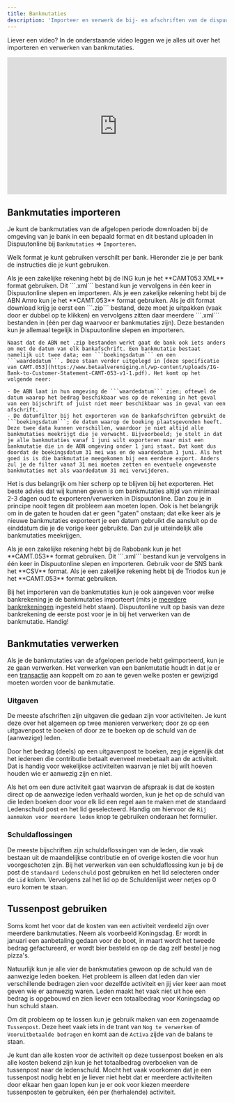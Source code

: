 ```yaml
---
title: Bankmutaties
description: 'Importeer en verwerk de bij- en afschriften van de dispuutsrekening op de Bankmutaties pagina.'
---
```


<Note>Liever een video? In de onderstaande video leggen we je alles uit over het importeren en verwerken van bankmutaties.</Note>

<iframe
  width="100%"
  height="315"
  src="https://www.youtube.com/embed/IxfWPLNv80U"
  title="Ledenbestand importeren"
  frameBorder="0"
  allow="accelerometer; autoplay; clipboard-write; encrypted-media; gyroscope; picture-in-picture"
  allowFullScreen
></iframe>

<br/>

## Bankmutaties importeren
Je kunt de bankmutaties van de afgelopen periode downloaden bij de omgeving van je bank in een bepaald format en dit bestand uploaden in Dispuutonline bij ```Bankmutaties``` => ```Importeren```.

Welk format je kunt gebruiken verschilt per bank. Hieronder zie je per bank de instructies die je kunt gebruiken.

<AccordionGroup>
  <Accordion title="ING">
    Als je een zakelijke rekening hebt bij de ING kun je het **CAMT053 XML** format gebruiken. Dit ```.xml``` bestand kun je vervolgens in één keer in Dispuutonline slepen en importeren.
  </Accordion>

  <Accordion title="ABN Amro">
    Als je een zakelijke rekening hebt bij de ABN Amro kun je het **CAMT.053** format gebruiken. Als je dit format download krijg je eerst een ```.zip``` bestand, deze moet je uitpakken (vaak door er dubbel op te klikken) en vervolgens zitten daar meerdere ```.xml``` bestanden in (één per dag waarvoor er bankmutaties zijn). Deze bestanden kun je allemaal tegelijk in Dispuutonline slepen en importeren.

    Naast dat de ABN met .zip bestanden werkt gaat de bank ook iets anders om met de datum van elk bankafschrift. Een bankmutatie bestaat namelijk uit twee data; een ```boekingsdatum``` en een ```waardedatum```. Deze staan verder uitgelegd in [deze specificatie van CAMT.053](https://www.betaalvereniging.nl/wp-content/uploads/IG-Bank-to-Customer-Statement-CAMT-053-v1-1.pdf). Het komt op het volgende neer:

    - De ABN laat in hun omgeving de ```waardedatum``` zien; oftewel de datum waarop het bedrag beschikbaar was op de rekening in het geval van een bijschrift of juist niet meer beschikbaar was in geval van een afschrift. 
    - De datumfilter bij het exporteren van de bankafschriften gebruikt de ```boekingsdatum```; de datum waarop de boeking plaatsgevonden heeft. Deze twee data kunnen verschillen, waardoor je niet altijd alle bankmutaties meekrijgt die je verwacht. Bijvoorbeeld; je stelt in dat je alle bankmutaties vanaf 1 juni wilt exporteren maar mist een bankmutatie die in de ABN omgeving onder 1 juni staat. Dat komt dus doordat de boekingsdatum 31 mei was en de waardedatum 1 juni. Als het goed is is die bankmutatie meegekomen bij een eerdere export. Anders zul je de filter vanaf 31 mei moeten zetten en eventuele ongewenste bankmutaties met als waardedatum 31 mei verwijderen.

   Het is dus belangrijk om hier scherp op te blijven bij het exporteren. Het beste advies dat wij kunnen geven is om bankmutaties altijd van minimaal 2-3 dagen oud te exporteren/verwerken in Dispuutonline. Dan zou je in principe nooit tegen dit probleem aan moeten lopen. Ook is het belangrijk om in de gaten te houden dat er geen "gaten" onstaan; dat elke keer als je nieuwe bankmutaties exporteert je een datum gebruikt die aansluit op de einddatum die je de vorige keer gebruikte. Dan zul je uiteindelijk alle bankmutaties meekrijgen.
  </Accordion>

  <Accordion title="Rabobank">
    Als je een zakelijke rekening hebt bij de Rabobank kun je het **CAMT.053** format gebruiken. Dit ```.xml``` bestand kun je vervolgens in één keer in Dispuutonline slepen en importeren.
  </Accordion>

   <Accordion title="SNS">
     Gebruik voor de SNS bank het **CSV** format.
   </Accordion>

   <Accordion title="Triodos">
       Als je een zakelijke rekening hebt bij de Triodos kun je het **CAMT.053** format gebruiken.
     </Accordion>
</AccordionGroup>

Bij het importeren van de bankmutaties kun je ook aangeven voor welke bankrekening je de bankmutaties importeert (mits je [meerdere bankrekeningen](/financien/balans#liquide-middelen-activa) ingesteld hebt staan). Dispuutonline vult op basis van deze bankrekening de eerste post voor je in bij het verwerken van de bankmutatie. Handig!

## Bankmutaties verwerken
Als je de bankmutaties van de afgelopen periode hebt geïmporteerd, kun je ze gaan verwerken. Het verwerken van een bankmutatie houdt in dat je er een [transactie](/financien/transacties) aan koppelt om zo aan te geven welke posten er gewijzigd moeten worden voor de bankmutatie.

### Uitgaven
De meeste afschriften zijn uitgaven die gedaan zijn voor activiteiten. Je kunt deze over het algemeen op twee manieren verwerken; door ze op een uitgavenpost te boeken of door ze te boeken op de schuld van de (aanwezige) leden.

Door het bedrag (deels) op een uitgavenpost te boeken, zeg je eigenlijk dat het iedereen die contributie betaalt evenveel meebetaalt aan de activiteit. Dat is handig voor wekelijkse activiteiten waarvan je niet bij wilt hoeven houden wie er aanwezig zijn en niet.

Als het om een dure activiteit gaat waarvan de afspraak is dat de kosten direct op de aanwezige leden verhaald worden, kun je het op de schuld van die leden boeken door voor elk lid een regel aan te maken met de standaard Ledenschuld post en het lid geselecteerd. Handig om hiervoor de ```Rij aanmaken voor meerdere leden``` knop te gebruiken onderaan het formulier.

### Schuldaflossingen
De meeste bijschriften zijn schuldaflossingen van de leden, die vaak bestaan uit de maandelijkse contributie en of overige kosten die voor hun voorgeschoten zijn. Bij het verwerken van een schuldaflossing kun je bij de post de ```standaard Ledenschuld``` post gebruiken en het lid selecteren onder de ```Lid``` kolom. Vervolgens zal het lid op de Schuldenlijst weer netjes op 0 euro komen te staan.

## Tussenpost gebruiken
Soms komt het voor dat de kosten van een activiteit verdeeld zijn over meerdere bankmutaties. Neem als voorbeeld Koningsdag. Er wordt in januari een aanbetaling gedaan voor de boot, in maart wordt het tweede bedrag gefactureerd, er wordt bier besteld en op de dag zelf bestel je nog pizza's.

Natuurlijk kun je alle vier de bankmutaties gewoon op de schuld van de aanwezige leden boeken. Het probleem is alleen dat leden dan vier verschillende bedragen zien voor dezelfde activiteit en jij vier keer aan moet geven wie er aanwezig waren. Leden maakt het vaak niet uit hoe een bedrag is opgebouwd en zien liever een totaalbedrag voor Koningsdag op hun schuld staan.

Om dit probleem op te lossen kun je gebruik maken van een zogenaamde ```Tussenpost```. Deze heet vaak iets in de trant van ```Nog te verwerken``` of ```Vooruitbetaalde bedragen``` en komt aan de ``Activa`` zijde van de balans te staan.

Je kunt dan alle kosten voor de activiteit op deze tussenpost boeken en als alle kosten bekend zijn kun je het totaalbedrag overboeken van de tussenpost naar de ledenschuld. Mocht het vaak voorkomen dat je een tussenpost nodig hebt en je liever niet hebt dat er meerdere activiteiten door elkaar hen gaan lopen kun je er ook voor kiezen meerdere tussenposten te gebruiken, één per (herhalende) activiteit.
